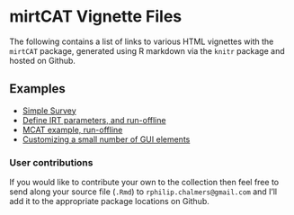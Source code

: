 mirtCAT Vignette Files
=====================

The following contains a list of links to various HTML vignettes with the `mirtCAT` package, 
generated using R markdown via the `knitr` package and hosted on Github.  

## Examples

- [Simple Survey](http://philchalmers.github.io/mirtCAT/html/simple_survey.html)
- [Define IRT parameters, and run-offline](http://philchalmers.github.io/mirtCAT/html/run-offline.html)
- [MCAT example, run-offline](http://philchalmers.github.io/mirtCAT/html/multidim-example.html)
- [Customizing a small number of GUI elements](http://philchalmers.github.io/mirtCAT/html/customizeGUI.html)

### User contributions

If you would like to contribute your own to the collection then feel free to send along your 
source file (`.Rmd`) to `rphilip.chalmers@gmail.com` and I'll add it to the appropriate package 
locations on Github. 
